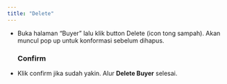 ```yaml
---
title: "Delete"
---
```


- Buka halaman “Buyer” lalu klik button Delete (icon tong sampah). Akan muncul pop up untuk konformasi sebelum dihapus.

  <ImageZoom
    src="/image/outbound/buyer/delete/a-1.png"
    width={3276}
    height={2018}
    alt="Delete Buyer"
    className="rounded-lg m-0"
  />

  ### Confirm

  <ImageZoom
    src="/image/outbound/buyer/delete/a-2.png"
    width={3276}
    height={2018}
    alt="Delete Buyer"
    className="rounded-lg m-0"
  />

- Klik confirm jika sudah yakin. Alur **Delete Buyer** selesai.
